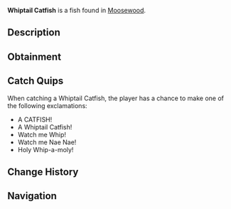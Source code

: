 {{FishInfobox
|image          = Whiptail Catfish.png
|rarity         = Legendary
|sea            = First Sea
|location       = [[Moosewood]]
|sublocation    = Freshwater
|sources        = Fishing Rod
|radar_location = 
|xp             = 200
|weather        = 
|time           = Night
|season         = Spring, Autumn
|bait           = Seaweed
|base_weight    = 3
|base_value     = 600
|weight_range   = 2
|base_chance    = 0.05
|base_resil     = 40
}}
'''Whiptail Catfish''' is a {{Rarity|Legendary}} fish found in [[Moosewood]].

== Description ==
{{Description|The Whiptail Catfish is a small herbivorous fish that have a long body which resembles a whiptail. They tend to be shy and often hide under plants and rocks during the day, but are most active at night.|Bestiary Entry}}

== Obtainment ==
{{Description|Caught in Moosewood Pond during the night.|Bestiary Hint}}
{{Fish Availability|
Bloop Fish
Moosewood/Freshwater Pond
|top_rods      = 
Great Rod of Oscar\67388.24\427914.15;
Leviathan's Fang Rod\63476.99\664589.52;
Astralhook Rod\61202.88\441127.17;
Ethereal Prism Rod\61005.39\443896.8;
Seraphic Rod\57524.66\453662.64;
Resourceful Rod\47734.57\365022.06;
Destiny Rod\50293.86\410695.48;
Free Spirit Rod\54920.03\609551.89;
Trident Rod\52222\606218.45;
Azure Of Lagoon\54134.2\489433.77;
No-Life Rod\55387.07\479827.35;
Rod Of The Forgotten Fang\53659.53\447385.36;
Rod Of The Zenith\52191.07\425677.68;
Great Dreamer Rod\52118.9\431246.54;
Challenger's Rod\50530.85\440927;
Rod Of The Exalted One\48068.32\423358.8;
Blazebringer Rod\47853.28\435875.58;
Rod Of The Depths\47840.81\398319.07;
Zeus Rod\45083.76\411340.06;
Verdant Shear Rod\43752.05\414987.56;
Depthseeker Rod\39896.97\386124.2;
Avalanche Rod\35890.43\349890.52;
Volcanic Rod\35130.2\325306.81;
Training Rod\18953.05\179377.63;
Steady Rod\11031.49\108851.52
|recommended   = Ethereal Prism Rod
}}

== Catch Quips ==
When catching a Whiptail Catfish, the player has a chance to make one of the following exclamations:
* A CATFISH!
* A Whiptail Catfish!
* Watch me Whip!
* Watch me Nae Nae!
* Holy Whip-a-moly!

== Change History ==
{{Change History|{{subst:Current Version}}}}

== Navigation ==
{{Fish Navbox|Moosewood}}